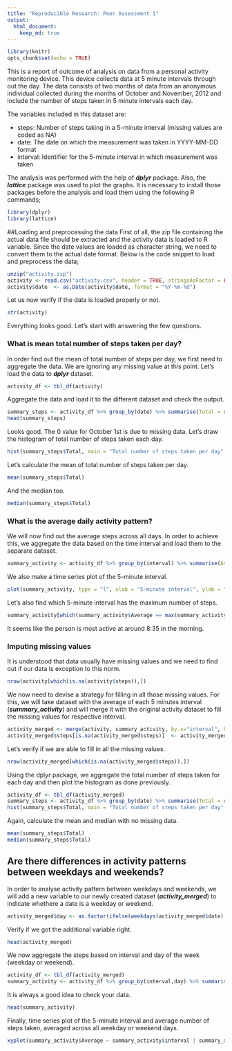 ```yaml
---
title: "Reproducible Research: Peer Assessment 1"
output: 
  html_document:
    keep_md: true
---
```


```r
library(knitr)
opts_chunk$set(echo = TRUE)
```

This is a report of outcome of analysis on data from a personal activity monitoring device. This device collects data at 5 minute intervals through out the day. The data consists of two months of data from an anonymous individual collected during the months of October and November, 2012 and include the number of steps taken in 5 minute intervals each day.

The variables included in this dataset are:

- steps: Number of steps taking in a 5-minute interval (missing values are coded as NA)
- date: The date on which the measurement was taken in YYYY-MM-DD format
- interval: Identifier for the 5-minute interval in which measurement was taken

The analysis was performed with the help of ***dplyr*** package. Also, the ***lattice*** package was used to plot the graphs. It is necessary to install those packages before the analysis and load them using the following R commands;
```r
library(dplyr)
library(lattice)
```

##Loading and preprocessing the data
First of all, the zip file containing the actual data file should be extracted and the activity data is loaded to R variable. Since the date values are loaded as character string, we need to convert them to the actual date format. Below is the code snippet to load and preprocess the data;   
```r
unzip("activity.zip")
activity <- read.csv("activity.csv", header = TRUE, stringsAsFactor = FALSE)
activity$date  <- as.Date(activity$date, format = "%Y-%m-%d")
```

Let us now verify if the data is loaded properly or not.
```r
str(activity)
```

Everything looks good. Let's start with answering the few questions.

### What is mean total number of steps taken per day?
In order find out the mean of total number of steps per day, we first need to aggregate the data. We are ignoring any missing value at this point. Let's load the data to ***dplyr*** dataset.
```r
activity_df <- tbl_df(activity)
```

Aggregate the data and load it to the different dataset and check the output.
```r
summary_steps <- activity_df %>% group_by(date) %>% summarise(Total = sum(steps, na.rm = TRUE))
head(summary_steps)
```

Looks good. The 0 value for October 1st is due to missing data. Let's draw the histogram of total number of steps taken each day.
```r
hist(summary_steps$Total, main = "Total number of steps taken per day", xlab = "Total number of steps")
```

Let's calculate the mean of total number of steps taken per day.
```r
mean(summary_steps$Total)
```

And the median too.
```r
median(summary_steps$Total)
```

### What is the average daily activity pattern?
We will now find out the average steps across all days. In order to achieve this, we aggregate the data based on the time interval and load them to the separate dataset. 
```r
summary_activity <- activity_df %>% group_by(interval) %>% summarise(Average = mean(steps, na.rm = TRUE))
```

We also make a time series plot of the 5-minute interval.
```r
plot(summary_activity, type = "l", xlab = "5-minute interval", ylab = "Average number of steps", main = "Average daily activity pattern")
```

Let's also find which 5-minute interval has the maximum number of steps.
```r
summary_activity[which(summary_activity$Average == max(summary_activity$Average)),]
```

It seems like the person is most active at around 8:35 in the morning.

### Imputing missing values
It is understood that data usually have missing values and we need to find out if our data is exception to this norm.
```r
nrow(activity[which(is.na(activity$steps)),])
```

We now need to devise a strategy for filling in all those missing values. For this, we will take dataset with the average of each 5 minutes interval (***summary_activity***) and will merge it with the original activity dataset to fill the missing values for respective interval.

```r
activity_merged <- merge(activity, summary_activity, by.x="interval", by.y="interval", all=TRUE)
activity_merged$steps[is.na(activity_merged$steps)]  <- activity_merged$Average[is.na(activity_merged$steps)]
```

Let's verify if we are able to fill in all the missing values.
```r
nrow(activity_merged[which(is.na(activity_merged$steps)),])
```

Using the dplyr package, we aggregate the total number of steps taken for each day and then plot the histogram as done previously.
```r
activity_df <- tbl_df(activity_merged)
summary_steps <- activity_df %>% group_by(date) %>% summarise(Total = sum(steps, na.rm = TRUE))
hist(summary_steps$Total, main = "Total number of steps taken per day", xlab = "Total number of steps")
```

Again, calculate the mean and median with no missing data.
```r
mean(summary_steps$Total)
median(summary_steps$Total)
```

## Are there differences in activity patterns between weekdays and weekends?
In order to analyse activity pattern between weekdays and weekends, we will add a new variable to our newly created dataset (***activity_merged***) to indicate whethere a date is a weekday or weekend.
```r
activity_merged$day <- as.factor(ifelse(weekdays(activity_merged$date) %in% c("Sunday", "Saturday"), "weekend", "weekday"))
```

Verify if we got the additional variable right.
```r
head(activity_merged)
```

We now aggregate the steps based on interval and day of the week (weekday or weekend).
```r
activity_df <- tbl_df(activity_merged)
summary_activity <- activity_df %>% group_by(interval,day) %>% summarise(Average = mean(steps))
```

It is always a good idea to check your data.
```r
head(summary_activity)
```

Finally, time series plot of the 5-minute interval and average number of steps taken, averaged across all weekday or weekend days.
```r
xyplot(summary_activity$Average ~ summary_activity$interval | summary_activity$day, layout = c(1, 2), type="l", xlab = "5-minute interval", ylab = "Average number of steps", main = "Average daily activity pattern")
```
